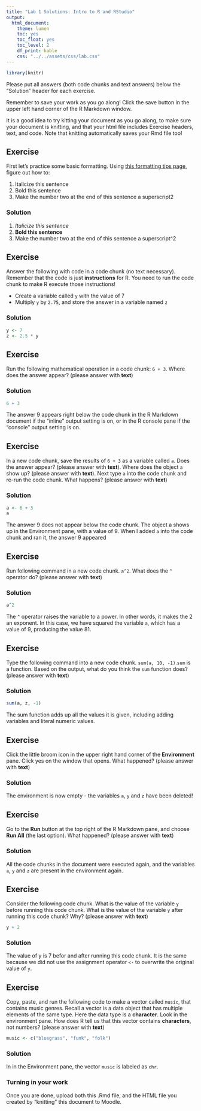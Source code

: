 ```yaml
---
title: "Lab 1 Solutions: Intro to R and RStudio"
output:
  html_document:
    theme: lumen
    toc: yes
    toc_float: yes
    toc_level: 2
    df_print: kable
    css: "../../assets/css/lab.css"
---
```


```r
library(knitr) 
```

Please put all answers (both code chunks and text answers) below the "Solution" header for each exercise. 

<div id="license">
Remember to save your work as you go along! Click the save button in the upper left hand corner of the R Markdown window. 

It is a good idea to try kitting your document as you go along, to make sure your document is knitting, and that your html file includes Exercise headers, text, and code. Note that knitting automatically saves your Rmd file too!
</div>


## Exercise
First let's practice some basic formatting. Using <a href="https://rmarkdown.rstudio.com/authoring_basics.html" target="_blank">this formatting tips page</a>, figure out how to:
  
1. Italicize this sentence
2. Bold this sentence
3. Make the number two at the end of this sentence a superscript2

### Solution

1. *Italicize this sentence*
2. **Bold this sentence**
3. Make the number two at the end of this sentence a superscript^2

## Exercise
Answer the following with code in a code chunk (no text necessary). Remember that the code is just **instructions** for R. You need to run the code chunk to make R execute those instructions!

-   Create a variable called `y` with the value of 7 
-   Multiply `y` by `2.75`, and store the answer in a variable named `z`
    
### Solution
```r
y <- 7
z <- 2.5 * y
```


## Exercise
Run the following mathematical operation in a code chunk: `6 + 3`. Where does the answer appear? (please answer with **text**)

### Solution
```r
6 + 3
```

The answer 9 appears right below the code chunk in the R Markdown document if the "inline" output setting is on, or in the R console pane if the "console" output setting is on.

## Exercise
In a new code chunk, save the results of `6 + 3` as a variable called `a`. Does the answer appear? (please answer with **text**). Where does the object `a` show up? (please answer with **text**). Next type `a` into the code chunk and re-run the code chunk. What happens? (please answer with **text**)

### Solution
```r
a <- 6 + 3
a
```

The answer 9 does not appear below the code chunk. The object a shows up in the Environment pane, with a value of 9. When I added `a` into the code chunk and ran it, the answer 9 appeared


## Exercise
Run following command in a new code chunk. `a^2`. What does the `^` operator do? (please answer with **text**)

### Solution
```r
a^2
```

The `^` operator raises the variable to a power. In other words, it makes the 2 an exponent. In this case, we have squared the variable `a`, which has a value of 9, producing the value 81.

## Exercise
Type the following command into a new code chunk. `sum(a, 10, -1)`.`sum` is a function. Based on the output, what do you think the `sum` function does? (please answer with **text**)

### Solution
```r
sum(a, z, -1)
```

The sum function adds up all the values it is given, including adding variables and literal numeric values.

## Exercise
Click the little broom icon in the upper right hand corner of the **Environment** pane. Click yes on the window that opens. What happened? (please answer with **text**)

### Solution
The environment is now empty - the variables `a`, `y` and `z` have been deleted!

## Exercise
Go to the **Run** button at the top right of the R Markdown pane, and choose **Run All** (the last option). What happened? (please answer with **text**)

### Solution
All the code chunks in the document were executed again, and the variables `a`, `y` and `z` are present in the environment again.

## Exercise
Consider the following code chunk. What is the value of the variable `y` before running this code chunk. What is the value of the variable `y` after running this code chunk? Why? (please answer with **text**)

```r
y + 2
```

### Solution
The value of y is 7 befor and after running this code chunk. It is the same because we did not use the assignment operator `<-` to overwrite the original value of `y`.

## Exercise
Copy, paste, and run the following code to make a vector called `music`, that contains music genres. Recall a vector is a data object that has multiple elements of the same type. Here the data type is a **character**. Look in the environment pane. How does R tell us that this vector contains **characters**, not numbers? (please answer with **text**)

```r
music <- c("bluegrass", "funk", "folk")
```

### Solution
In in the Environment pane, the vector `music` is labeled as `chr`.


### Turning in your work
Once you are done, upload both this .Rmd file, and the HTML file you created by "knitting" this document to Moodle.

